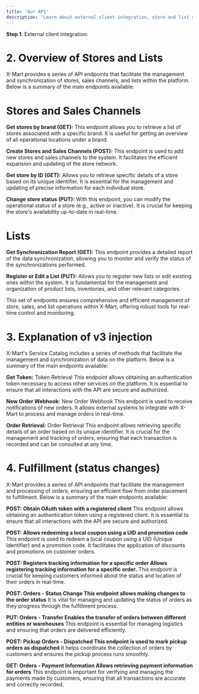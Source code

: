 ```yaml
---
title: 'Our API'
description: 'Learn about external client integration, store and list overview, and discover v3 injection and status changes'
---
```



**Step 1**: External client integration:


# 2. Overview of Stores and Lists

X-Mart provides a series of API endpoints that facilitate the management and synchronization of stores, sales channels, and lists within the platform. Below is a summary of the main endpoints available:

# Stores and Sales Channels

**Get stores by brand (GET):** This endpoint allows you to retrieve a list of stores associated with a specific brand. It is useful for getting an overview of all operational locations under a brand.

**Create Stores and Sales Channels (POST):** This endpoint is used to add new stores and sales channels to the system. It facilitates the efficient expansion and updating of the store network.

**Get store by ID (GET):** Allows you to retrieve specific details of a store based on its unique identifier. It is essential for the management and updating of precise information for each individual store.

**Change store status (PUT):** With this endpoint, you can modify the operational status of a store (e.g., active or inactive). It is crucial for keeping the store's availability up-to-date in real-time.

# Lists

**Get Synchronization Report (GET):** This endpoint provides a detailed report of the data synchronization, allowing you to monitor and verify the status of the synchronizations performed.

**Register or Edit a List (PUT):** Allows you to register new lists or edit existing ones within the system. It is fundamental for the management and organization of product lists, inventories, and other relevant categories.

This set of endpoints ensures comprehensive and efficient management of store, sales, and list operations within X-Mart, offering robust tools for real-time control and monitoring.


# 3. Explanation of v3 injection

X-Mart's Service Catalog includes a series of methods that facilitate the management and synchronization of data on the platform. Below is a summary of the main endpoints available:

**Get Token:** Token Retrieval This endpoint allows obtaining an authentication token necessary to access other services on the platform. It is essential to ensure that all interactions with the API are secure and authorized.

**New Order Webhook:** New Order Webhook This endpoint is used to receive notifications of new orders. It allows external systems to integrate with X-Mart to process and manage orders in real-time.

**Order Retrieval:** Order Retrieval This endpoint allows retrieving specific details of an order based on its unique identifier. It is crucial for the management and tracking of orders, ensuring that each transaction is recorded and can be consulted at any time.


# 4. Fulfillment (status changes)

X-Mart provides a series of API endpoints that facilitate the management and processing of orders, ensuring an efficient flow from order placement to fulfillment. Below is a summary of the main endpoints available:

**POST: Obtain OAuth token with a registered client** This endpoint allows obtaining an authentication token using a registered client. It is essential to ensure that all interactions with the API are secure and authorized.

**POST: Allows redeeming a local coupon using a UID and promotion code** This endpoint is used to redeem a local coupon using a UID (Unique Identifier) and a promotion code. It facilitates the application of discounts and promotions on customer orders.

**POST: Registers tracking information for a specific order Allows registering tracking information for a specific order.** This endpoint is crucial for keeping customers informed about the status and location of their orders in real-time.

**POST: Orders - Status Change This endpoint allows making changes to the order status** It is vital for managing and updating the status of orders as they progress through the fulfillment process.

**PUT: Orders - Transfer Enables the transfer of orders between different entities or warehouses** This endpoint is essential for managing logistics and ensuring that orders are delivered efficiently.

**POST: Pickup Orders - Dispatched This endpoint is used to mark pickup orders as dispatched** It helps coordinate the collection of orders by customers and ensures the pickup process runs smoothly.

**GET: Orders - Payment Information Allows retrieving payment information for orders** This endpoint is important for verifying and managing the payments made by customers, ensuring that all transactions are accurate and correctly recorded.
